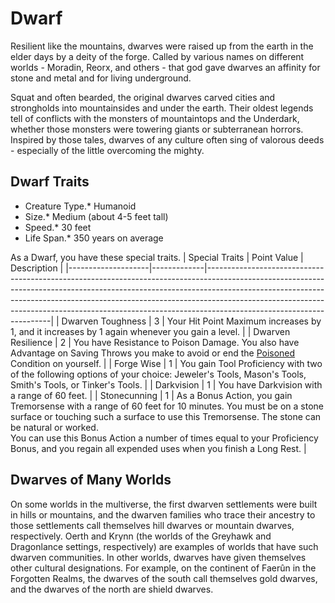 = Dwarf =
Resilient like the mountains, dwarves were raised up from the earth in the elder days by a deity of the forge. Called by various names on different worlds - Moradin, Reorx, and others - that god gave dwarves an affinity for stone and metal and for living underground.

Squat and often bearded, the original dwarves carved cities and strongholds into mountainsides and under the earth. Their oldest legends tell of conflicts with the monsters of mountaintops and the Underdark, whether those monsters were towering giants or subterranean horrors. Inspired by those tales, dwarves of any culture often sing of valorous deeds - especially of the little overcoming the mighty.

== Dwarf Traits ==
*Creature Type.* Humanoid<br>
*Size.* Medium (about 4-5 feet tall)<br>
*Speed.* 30 feet<br>
*Life Span.* 350 years on average<br>

As a Dwarf, you have these special traits.
| Special Traits     | Point Value | Description                                                                                                                                                                                                                                                                                                                                                   |
|--------------------|-------------|---------------------------------------------------------------------------------------------------------------------------------------------------------------------------------------------------------------------------------------------------------------------------------------------------------------------------------------------------------------|
| Dwarven Toughness  | 3           | Your Hit Point Maximum increases by 1, and it increases by 1 again whenever you gain a level.                                                                                                                                                                                                                                                                 |
| Dwarven Resilience | 2           | You have Resistance to Poison Damage.  You also have Advantage on Saving Throws you make to avoid or end the [[../Conditions#Poisoned|Poisoned]] Condition on yourself.                                                                                                                                                                                       |
| Forge Wise         | 1           | You gain Tool Proficiency with two of the following options of your choice: Jeweler's Tools, Mason's Tools, Smith's Tools, or Tinker's Tools.                                                                                                                                                                                                                 |
| Darkvision         | 1           | You have Darkvision with a range of 60 feet.                                                                                                                                                                                                                                                                                                                  |
| Stonecunning       | 1           | As a Bonus Action, you gain Tremorsense with a range of 60 feet for 10 minutes.  You must be on a stone surface or touching such a surface to use this Tremorsense.  The stone can be natural or worked.<br> You can use this Bonus Action a number of times equal to your Proficiency Bonus, and you regain all expended uses when you finish a Long Rest. |

== Dwarves of Many Worlds ==
On some worlds in the multiverse, the first dwarven settlements were built in hills or mountains, and the dwarven families who trace their ancestry to those settlements call themselves hill dwarves or mountain dwarves, respectively. Oerth and Krynn (the worlds of the Greyhawk and Dragonlance settings, respectively) are examples of worlds that have such dwarven communities.
In other worlds, dwarves have given themselves other cultural designations. For example, on the continent of Faerûn in the Forgotten Realms, the dwarves of the south call themselves gold dwarves, and the dwarves of the north are shield dwarves.


